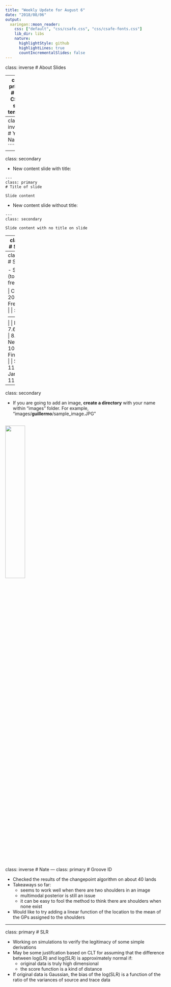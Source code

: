 ```yaml
---
title: "Weekly Update for August 6"
date: "2018/08/06"
output:
  xaringan::moon_reader:
    css: ["default", "css/csafe.css", "css/csafe-fonts.css"]
    lib_dir: libs
    nature:
      highlightStyle: github
      highlightLines: true
      countIncrementalSlides: false
---
```



class: inverse
# About Slides

---
class: primary 
# New CSAFE slide template

We're now using [`xaringan`](https://github.com/yihui/xaringan)

What's changed: 

- New person slide: 

````
---
class: inverse
# Your Name
````

---
class: secondary

- New content slide with title: 

````
---
class: primary
# Title of slide 

Slide content
````

- New content slide without title: 

````
---
class: secondary

Slide content with no title on slide
````

---
class: inverse
# Sample User

---
class: primary
# Sample Slide

- Sample Table (top press freedom index):

| Country      | 2018 Press Freedom Index |
| :----------- | :----------------------- |
| Norway       | 7.63   |
| Sweden       | 8.31   |
| Netherlands  | 10.01  |
| Finland      | 10.26  |
| Switzerland  | 11.27  |
| Jamaica      | 11.33  |                 



---
class: secondary

- If you are going to add an image, **create a directory** with your name within "images" folder. For example, "images/**guillermo**/sample_image.JPG"

 <img src = "images/guillermo/sample_image.JPG" width="35%"/>
---
class: inverse 
# Nate
---
class: primary
# Groove ID

- Checked the results of the changepoint algorithm on about 40 lands 
- Takeaways so far: 
    - seems to work well when there are two shoulders in an image
    - multimodal posterior is still an issue
    - it can be easy to fool the method to think there are shoulders when none exist
- Would like to try adding a linear function of the location to the mean of the GPs assigned to the shoulders

---
class: primary
# SLR

- Working on simulations to verify the legitimacy of some simple derivations
- May be some justifcation based on CLT for assuming that the difference between log(LR) and log(SLR) is approximately normal if:
    - original data is truly high dimensional
    - the score function is a kind of distance
- If original data is Gaussian, the bias of the log(SLR) is a function of the ratio of the variances of source and trace data

